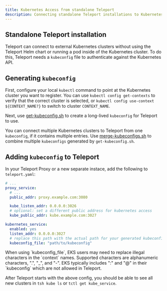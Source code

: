 ```yaml
---
title: Kubernetes Access from standalone Teleport
description: Connecting standalone Teleport installations to Kubernetes clusters.
---
```


## Standalone Teleport installation

Teleport can connect to external Kubernetes clusters without using the Teleport
Helm chart or running a pod inside of the Kubernetes cluster. To do this,
Teleport needs a `kubeconfig` file to authenticate against the Kubernetes API.

## Generating `kubeconfig`

First, configure your local `kubectl` command to point at the Kubernetes
cluster you want to register. You can use `kubectl config get-contexts` to
verify that the correct cluster is selected, or `kubectl config use-context
${CONTEXT_NAME?}` to switch to cluster `CONTEXT_NAME`.

Next, use
[get-kubeconfig.sh](https://github.com/gravitational/teleport/blob/master/examples/k8s-auth/get-kubeconfig.sh)
to create a long-lived `kubeconfig` for Teleport to use.

You can connect multiple Kubernetes clusters to Teleport from one `kubeconfig`,
if it contains multiple entries. Use
[merge-kubeconfigs.sh](https://github.com/gravitational/teleport/blob/master/examples/k8s-auth/merge-kubeconfigs.sh)
to combine multiple `kubeconfigs` generated by `get-kubeconfig.sh`.

## Adding `kubeconfig` to Teleport

In your Teleport Proxy or a new separate instace, add the following to
`teleport.yaml`:

```yaml
# ...
proxy_service:
  # ...
  public_addr: proxy.example.com:3080

  kube_listen_addr: 0.0.0.0:3026
  # optional: set a different public address for kubernetes access
  kube_public_addr: kube.example.com:3027

kubernetes_service:
  enabled: yes
  listen_addr: 0.0.0.0:3027
  # replace this path with the actual path for your generated kubeconfig
  kubeconfig_file: "path/to/kubeconfig"
```

<Admonition type="warning" title="Warning" >
  When using `kubeconfig_file`, EKS users may need to replace illegal characters in the `context` names.
  Supported characters are alphanumeric characters, ".", "_", and "-". EKS typically includes ":" and "@"
  in their `kubeconfig` which are not allowed in Teleport.
</Admonition>

After Teleport starts with the above config, you should be able to see all new
clusters in `tsh kube ls` or `tctl get kube_service`.
